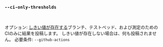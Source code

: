 ### `--ci-only-thresholds`

<br />

オプション: [しきい値が存在する](/ja/docs/explanation/thresholds/)ブランチ、テストベッド、および測定のためのCIのみに結果を投稿します。
しきい値が存在しない場合は、何も投稿されません。
必要条件: `--github-actions`